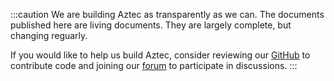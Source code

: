 :::caution
We are building Aztec as transparently as we can. The documents published here are living documents. They are largely complete, but changing reguarly.

If you would like to help us build Aztec, consider reviewing our [GitHub](https://github.com/AztecProtocol) to contribute code and joining our [forum](https://discourse.aztec.network/) to participate in discussions.
:::